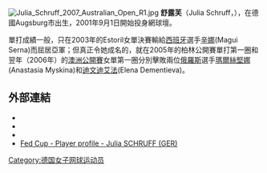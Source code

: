[[File:Julia_Schruff_2007_Australian_Open_R1.jpg|thumb]]
'''舒露芙'''（Julia Schruff，{{bd|1982年|8月16日|||Schruff}}），在德國Augsburg市出生，2001年9月1日開始投身網球壇。

單打成績一般，只在2003年的Estoril女單決賽輸給[[西班牙|西班牙]]選手[[辛娜|辛娜]](Magui Serna)而屈居亞軍；但真正令她成名的，就在2005年的柏林公開賽單打第一圈和翌年（2006年）的[[澳洲公開賽|澳洲公開賽]]女單第一圈分別擊敗兩位[[俄羅斯|俄羅斯]]選手[[阿娜斯塔西亞·米斯基娜|瑪爾絲堅娜]](Anastasia Myskina)和[[耶莲娜·德门蒂耶娃|迪文迪艾法]](Elena Dementieva)。

==外部連結==
{{Commonscat|Julia Schruff}}
* {{Official|http://www.julia-schruff.com/}}
* {{WTA|7866}}
* {{ITF Profile|id=20010716}}
* [http://www.fedcup.com/en/players/player/profile.aspx?playerid=20010716 Fed Cup - Player profile - Julia SCHRUFF (GER)] {{Wayback|url=http://www.fedcup.com/en/players/player/profile.aspx?playerid=20010716 |date=20160331130302 }}

{{DEFAULTSORT:Schruff, Julia}}
[[Category:德国女子网球运动员|Category:德国女子网球运动员]]